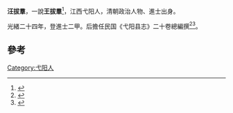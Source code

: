 '''汪拔羣'''，一說'''王拔羣'''<ref>{{cite book|editor=《中国典籍与文化》编辑部|title=中国典籍与文化论丛 第7辑|date=2005年1月|publisher=北京大学出版社|location=北京|isbn=7-301-05889-6|pages=242|accessdate=2016-03-27}}</ref>，江西弋阳人，清朝政治人物、進士出身。

光緒二十四年，登進士二甲。后擔任民国《弋阳县志》二十卷總編撰<ref>{{cite book|author1=郑克强|title=赣文化通典 方志卷|date=2013年1月|publisher=南昌：江西人民出版社|isbn=978-7-210-04996-8|pages=204|accessdate=2016-03-27}}</ref><ref>{{cite book|editor=中共弋阳县委党史工作办公室；弋阳县地方志办公室编|title=弋阳人物 第1辑|date=2011年5月|publisher=华厦出版社|pages=242|accessdate=2016-03-27}}</ref>。

== 參考==
{{Reflist}}
{{清朝人物小作品}}
{{光緒二十四年戊戌科殿試金榜}}

[[Category:弋阳人|Category:弋阳人]]
